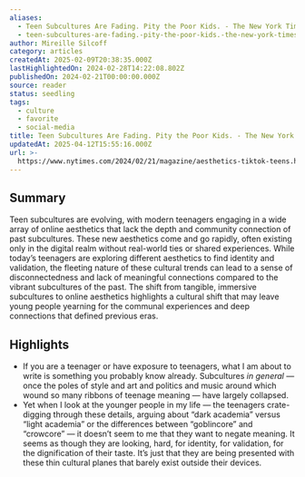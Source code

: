 ```yaml
---
aliases:
  - Teen Subcultures Are Fading. Pity the Poor Kids. - The New York Times
  - teen-subcultures-are-fading.-pity-the-poor-kids.-the-new-york-times
author: Mireille Silcoff
category: articles
createdAt: 2025-02-09T20:38:35.000Z
lastHighlightedOn: 2024-02-28T14:22:08.802Z
publishedOn: 2024-02-21T00:00:00.000Z
source: reader
status: seedling
tags:
  - culture
  - favorite
  - social-media
title: Teen Subcultures Are Fading. Pity the Poor Kids. - The New York Times
updatedAt: 2025-04-12T15:55:16.000Z
url: >-
  https://www.nytimes.com/2024/02/21/magazine/aesthetics-tiktok-teens.html?utm_source=substack&utm_medium=email
---
```

## Summary

Teen subcultures are evolving, with modern teenagers engaging in a wide array of online aesthetics that lack the depth and community connection of past subcultures. These new aesthetics come and go rapidly, often existing only in the digital realm without real-world ties or shared experiences. While today’s teenagers are exploring different aesthetics to find identity and validation, the fleeting nature of these cultural trends can lead to a sense of disconnectedness and lack of meaningful connections compared to the vibrant subcultures of the past. The shift from tangible, immersive subcultures to online aesthetics highlights a cultural shift that may leave young people yearning for the communal experiences and deep connections that defined previous eras.

## Highlights

- If you are a teenager or have exposure to teenagers, what I am about to write is something you probably know already. Subcultures _in general_ — once the poles of style and art and politics and music around which wound so many ribbons of teenage meaning — have largely collapsed.
- Yet when I look at the younger people in my life — the teenagers crate-digging through these details, arguing about “dark academia” versus “light academia” or the differences between “goblincore” and “crowcore” — it doesn’t seem to me that they want to negate meaning. It seems as though they are looking, hard, for identity, for validation, for the dignification of their taste. It’s just that they are being presented with these thin cultural planes that barely exist outside their devices.
